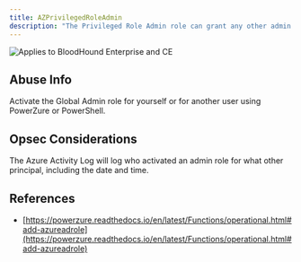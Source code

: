 ---
title: AZPrivilegedRoleAdmin
description: "The Privileged Role Admin role can grant any other admin role to another principal at the tenant level."
---

<img noZoom src="/assets/enterprise-AND-community-edition-pill-tag.svg" alt="Applies to BloodHound Enterprise and CE"/>


## Abuse Info

Activate the Global Admin role for yourself or for another user using PowerZure or PowerShell.

## Opsec Considerations

The Azure Activity Log will log who activated an admin role for what other principal, including the date and time.

## References

* [https://powerzure.readthedocs.io/en/latest/Functions/operational.html#add-azureadrole](https://powerzure.readthedocs.io/en/latest/Functions/operational.html#add-azureadrole)
